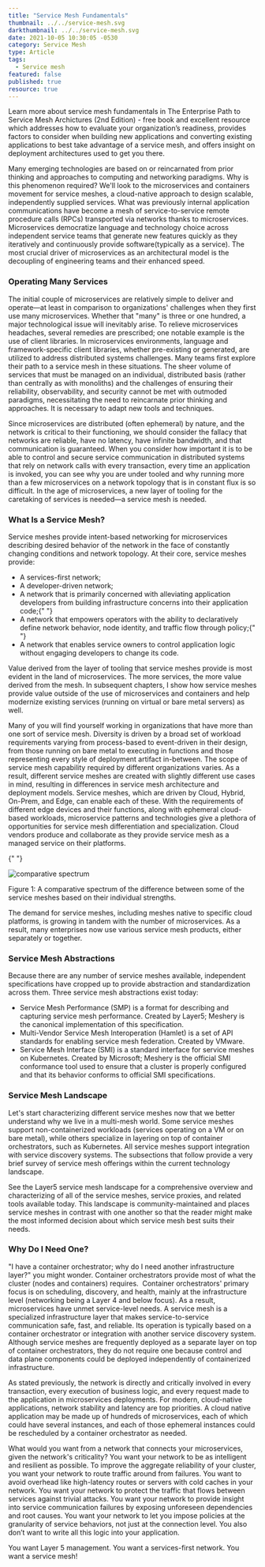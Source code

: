 ```yaml
---
title: "Service Mesh Fundamentals"
thumbnail: ../../service-mesh.svg
darkthumbnail: ../../service-mesh.svg
date: 2021-10-05 10:30:05 -0530
category: Service Mesh
type: Article
tags:
  - Service mesh
featured: false
published: true
resource: true
---
```



<ResourcesWrapper>
  <div className="intro">
    <p>Learn more about service mesh fundamentals in <Link className="blog" to="/learn/service-mesh-books/the-enterprise-path-to-service-mesh-architectures-2nd-edition">The Enterprise Path to Service Mesh Archictures (2nd Edition)</Link> -  free book and excellent resource which addresses how to evaluate your organization’s readiness, provides factors to consider when building new applications and converting existing applications to best take advantage of a service mesh, and offers insight on deployment architectures used to get you there.</p>
  </div>

<p>
  Many emerging technologies are based on or reincarnated from prior thinking and approaches to
  computing and networking paradigms. Why is this phenomenon required? We'll look to the
  microservices and containers movement for service meshes, a cloud-native approach to design
  scalable, independently supplied services. What was previously internal application communications
  have become a mesh of service-to-service remote procedure calls (RPCs) transported via networks
  thanks to microservices. Microservices democratize language and technology choice across
  independent service teams that generate new features quickly as they iteratively and continuously
  provide software(typically as a service). The most crucial driver of microservices as an
  architectural model is the decoupling of engineering teams and their enhanced speed.
</p>

<h3>Operating Many Services</h3>

<p>
  The initial couple of microservices are relatively simple to deliver and operate—at least in
  comparison to organizations' challenges when they first use many microservices. Whether that
  "many" is three or one hundred, a major technological issue will inevitably arise. To relieve
  microservices headaches, several remedies are prescribed; one notable example is the use of client
  libraries. In microservices environments, language and framework-specific client libraries,
  whether pre-existing or generated, are utilized to address distributed systems challenges. Many
  teams first explore their path to a service mesh in these situations. The sheer volume of services
  that must be managed on an individual, distributed basis (rather than centrally as with monoliths)
  and the challenges of ensuring their reliability, observability, and security cannot be met with
  outmoded paradigms, necessitating the need to reincarnate prior thinking and approaches. It is
  necessary to adapt new tools and techniques.
</p>

<p>
  Since microservices are distributed (often ephemeral) by nature, and the network is critical to
  their functioning, we should consider the fallacy that networks are reliable, have no latency,
  have infinite bandwidth, and that communication is guaranteed. When you consider how important it
  is to be able to control and secure service communication in distributed systems that rely on
  network calls with every transaction, every time an application is invoked, you can see why you
  are under tooled and why running more than a few microservices on a network topology that is in
  constant flux is so difficult. In the age of microservices, a new layer of tooling for the
  caretaking of services is needed—a service mesh is needed.
</p>

<h3>What Is a Service Mesh?</h3>

<p>
  Service meshes provide intent-based networking for microservices describing desired behavior of
  the network in the face of constantly changing conditions and network topology. At their core,
  service meshes provide:
</p>
<ul>
  <li>A services-first network;</li>
  <li>A developer-driven network;</li>
  <li>
    A network that is primarily concerned with alleviating application developers from building
    infrastructure concerns into their application code;{" "}
  </li>
  <li>
    A network that empowers operators with the ability to declaratively define network behavior,
    node identity, and traffic flow through policy;{" "}
  </li>
  <li>
    A network that enables service owners to control application logic without engaging developers
    to change its code.
  </li>
</ul>

<p>
  Value derived from the layer of tooling that service meshes provide is most evident in the land of
  microservices. The more services, the more value derived from the mesh. In subsequent chapters, I
  show how service meshes provide value outside of the use of microservices and containers and help
  modernize existing services (running on virtual or bare metal servers) as well.
</p>

<p>
  Many of you will find yourself working in organizations that have more than one sort of service
  mesh. Diversity is driven by a broad set of workload requirements varying from process-based to
  event-driven in their design, from those running on bare metal to executing in functions and those
  representing every style of deployment artifact in-between. The scope of service mesh capability
  required by different organizations varies. As a result, different service meshes are created with
  slightly different use cases in mind, resulting in differences in service mesh architecture and
  deployment models. Service meshes, which are driven by Cloud, Hybrid, On-Prem, and Edge, can
  enable each of these. With the requirements of different edge devices and their functions, along
  with ephemeral cloud-based workloads, microservice patterns and technologies give a plethora of
  opportunities for service mesh differentiation and specialization. Cloud vendors produce and
  collaborate as they provide service mesh as a managed service on their platforms.
</p>

{" "}

<div className="center">
  <img src={Differences} align="center" alt="comparative spectrum" />
  <p>
    Figure 1: A comparative spectrum of the difference between some of the service meshes based on
    their individual strengths.
  </p>
</div>

<p>
  The demand for service meshes, including meshes native to specific cloud platforms, is growing in
  tandem with the number of microservices. As a result, many enterprises now use various service
  mesh products, either separately or together.
</p>

<h3>Service Mesh Abstractions</h3>
<p>
  Because there are any number of service meshes available, independent specifications have cropped
  up to provide abstraction and standardization across them. Three service mesh abstractions exist
  today:
</p>
<ul>
  <li>
    <Link to="/projects/cloud-native-performance">Service Mesh Performance</Link> (SMP) is a format
    for describing and capturing service mesh performance. Created by Layer5; Meshery is the
    canonical implementation of this specification.
  </li>
  <li>
    Multi-Vendor Service Mesh Interoperation (Hamlet) is a set of API standards for enabling service
    mesh federation. Created by VMware.
  </li>
  <li>
    <Link to="/projects/service-mesh-interface-conformance">Service Mesh Interface</Link> (SMI) is a
    standard interface for service meshes on Kubernetes. Created by Microsoft; Meshery is the
    official SMI conformance tool used to ensure that a cluster is properly configured and that its
    behavior conforms to official SMI specifications.
  </li>
</ul>

<h3>Service Mesh Landscape</h3>
<p>
  Let's start characterizing different service meshes now that we better understand why we live in a
  multi-mesh world. Some service meshes support non-containerized workloads (services operating on a
  VM or on bare metal), while others specialize in layering on top of container orchestrators, such
  as Kubernetes. All service meshes support integration with service discovery systems. The
  subsections that follow provide a very brief survey of service mesh offerings within the current
  technology landscape.
</p>

<div class="fact-left">
  <p>
    See the Layer5 <Link to="/service-mesh-landscape">service mesh landscape</Link> for a
    comprehensive overview and characterizing of all of the service meshes, service proxies, and
    related tools available today. This landscape is community-maintained and places service meshes
    in contrast with one another so that the reader might make the most informed decision about
    which service mesh best suits their needs.
  </p>
</div>

<h3>Why Do I Need One?</h3>

<p>
  "I have a container orchestrator; why do I need another infrastructure layer?" you might wonder.
  Container orchestrators provide most of what the cluster (nodes and containers) requires. 
  Container orchestrators' primary focus is on scheduling, discovery, and health, mainly at the
  infrastructure level (networking being a Layer 4 and below focus). As a result, microservices have
  unmet service-level needs. A service mesh is a specialized infrastructure layer that makes
  service-to-service communication safe, fast, and reliable. Its operation is typically based on a
  container orchestrator or integration with another service discovery system. Although service
  meshes are frequently deployed as a separate layer on top of container orchestrators, they do not
  require one because control and data plane components could be deployed independently of
  containerized infrastructure.
</p>

<p>
  As stated previously, the network is directly and critically involved in every transaction, every
  execution of business logic, and every request made to the application in microservices
  deployments. For modern, cloud-native applications, network stability and latency are top
  priorities. A cloud native application may be made up of hundreds of microservices, each of which
  could have several instances, and each of those ephemeral instances could be rescheduled by a
  container orchestrator as needed.
</p>

<p>
  What would you want from a network that connects your microservices, given the network's
  criticality? You want your network to be as intelligent and resilient as possible. To improve the
  aggregate reliability of your cluster, you want your network to route traffic around
  from failures. You want to avoid overhead like high-latency routes or servers with cold caches in
  your network. You want your network to protect the traffic that flows between services against
  trivial attacks. You want your network to provide insight into service communication failures by
  exposing unforeseen dependencies and root causes. You want your network to let you impose policies
  at the granularity of service behaviors, not just at the connection level. You also don’t want to
  write all this logic into your application.
</p>

<p>You want Layer 5 management. You want a services-first network. You want a service mesh!</p>

</ResourcesWrapper>
